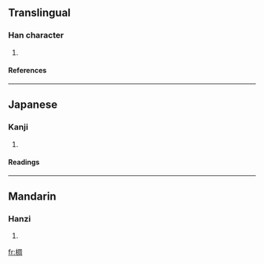 ==Translingual==
===Han character===
{{Han char|rn=75|rad=木|as=08|sn=12|four=4792<sub>0</sub>|canj=木月土口 (DBGR)}}
# {{defn|Han|sort=木08}}
====References====
{{Han ref|kx=0535.230|dkj=15011|dj=0923.130|hdz=21236.010|uh=6906|ud=26886|bh=D9D4|bd=55764}}

----
==Japanese==
===Kanji===
{{ja-kanji|grade=|rs=木08}}
# {{defn|Japanese}} 
====Readings====
{{ja-readings|on=[[ちゅう]] (chū), [[じゅ]] (ju), [[しゅう]] (shū), [[しゅ]] (shu)|kun=}}

----
==Mandarin==
===Hanzi===
{{cmn-hanzi|pin=[[chóu]] (chou2), [[shèng]] (sheng4)|wg=ch'ou<sup>2</sup>, sheng<sup>4</sup>}}
# {{defn|Mandarin}}

[[fr:椆]]